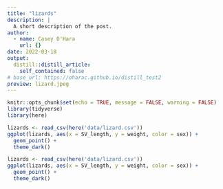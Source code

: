 ```yaml
---
title: "lizards"
description: |
  A short description of the post.
author:
  - name: Casey O'Hara
    url: {}
date: 2022-03-18
output:
  distill::distill_article:
    self_contained: false
# base_url: https://oharac.github.io/distill_test2
preview: lizard.jpeg
---
```


```r
knitr::opts_chunk$set(echo = TRUE, message = FALSE, warning = FALSE)
library(tidyverse)
library(here)
```

```r
lizards <- read_csv(here('data/lizard.csv'))
ggplot(lizards, aes(x = SV_length, y = weight, color = sex)) +
  geom_point() +
  theme_dark()
```

```r
lizards <- read_csv(here('data/lizard.csv'))
ggplot(lizards, aes(x = SV_length, y = weight, color = sex)) +
  geom_point() +
  theme_dark()
```
